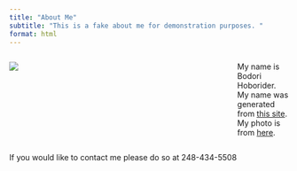 ```yaml
---
title: "About Me"
subtitle: "This is a fake about me for demonstration purposes. "
format: html
---
```


::: columns
::: {.column width="70%"}
![](images/person.jpg)
:::

::: {.column width="10%"}
<!-- empty column to create gap -->
:::

::: {.column width="20%"}
My name is Bodori Hoborider. My name was generated from [this site](https://www.imagineforest.com/blog/funny-name-generator/). My photo is from [here](https://pxhere.com/en/photo/182659).
:::
:::

If you would like to contact me please do so at 248-434-5508
